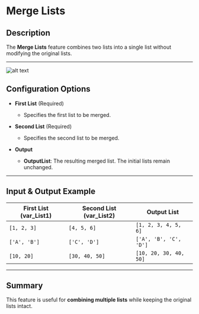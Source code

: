 # Merge Lists  

## Description

The **Merge Lists** feature combines two lists into a single list without modifying the original lists.  

---  
![alt text](../../../assets/variable/merge-lists.png)

## Configuration Options  

- **First List** (Required)  
  - Specifies the first list to be merged.  

- **Second List** (Required)  
  - Specifies the second list to be merged.  

- **Output**  
  - **OutputList**: The resulting merged list. The initial lists remain unchanged.  

---  

## Input & Output Example  

| **First List (var_List1)** | **Second List (var_List2)** | **Output List** |
|----------------------------|----------------------------|-----------------|
| `[1, 2, 3]`                | `[4, 5, 6]`                | `[1, 2, 3, 4, 5, 6]` |
| `['A', 'B']`               | `['C', 'D']`               | `['A', 'B', 'C', 'D']` |
| `[10, 20]`                 | `[30, 40, 50]`             | `[10, 20, 30, 40, 50]` |

---  

## Summary

This feature is useful for **combining multiple lists** while keeping the original lists intact.